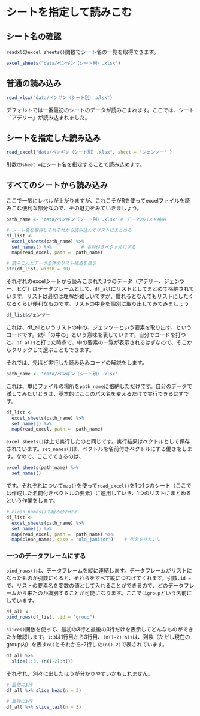 # シートを指定して読みこむ
## シート名の確認

`readxl`の`excel_sheets()`関数でシート名の一覧を取得できます。

```r
excel_sheets("data/ペンギン（シート別）.xlsx")
```

## 普通の読み込み
```r
read_xlsx("data/ペンギン（シート別）.xlsx")
```

デフォルトでは一番最初のシートのデータが読みこまれます。ここでは、シート「アデリー」が読み込まれました。




## シートを指定した読み込み
```r
read_excel("data/ペンギン（シート別）.xlsx", sheet = "ジェンツー" )
```

引数の`sheet =`にシート名を指定することで読み込めます。 


## すべてのシートから読み込み {#dflist}

ここで一気にレベルが上がりますが、これこそがRを使ってexcelファイルを読みこむ便利な部分なので、その魅力をみていきましょう。

```r
path_name <- "data/ペンギン（シート別）.xlsx" # データのパスを格納

# シート名を取得しそれぞれから読み込んでリストにまとめる
df_list <-
  excel_sheets(path_name) %>%                     
  set_names() %>%           # 名前付きベクトルにする
  map(read_excel, path =  path_name)

# 読みこんだデータ全体のリスト構造を表示
str(df_list, width = 80)
```

それぞれのexcelシートから読みこまれた3つのデータ（アデリー、ジェンツー、ヒゲ）はデータフレームとして、`df_all`にリストとしてまとめて格納されています。リストは最初は理解が難しいですが、慣れるとなんでもリストにしたくなるくらい便利なものです。リストの中身を個別に取り出してみてみましょう

```r
df_list$ジェンツー
```

これは、df_allというリストの中の、ジェンツーという要素を取り出す、というコードです。`$`が「の中の」という意味を表しています。自分でコードを打つと、`df_all$`と打った時点で、中の要素の一覧が表示されるはずなので、そこからクリックして選ぶこともできます。

それでは、先ほど実行した読み込みコードの解説をします。

```r
path_name <- "data/ペンギン（シート別）.xlsx"
```

これは、単にファイルの場所を`path_name`に格納しただけです。自分のデータで試してみたいときは、基本的にここのパス名を変えるだけで実行できるはずです。

```r
df_list <-
  excel_sheets(path_name) %>%                    
  set_names() %>%                           
  map(read_excel, path =  path_name) 
```

`excel_sheets()`は上で実行したのと同じです。実行結果はベクトルとして保存されています。`set_names()`は、ベクトルを名前付きベクトルにする働きをします。なので、ここでできるのは、

```r
excel_sheets(path_name) %>%                    
  set_names()
```

です。それぞれについて`map()`を使って`read_excel()`を1つ1つのシート（ここでは作成した名前付きベクトルの要素）に適用していき、1つのリストにまとめるという作業をします。


```r
# clean_names()も組み合わせる
df_list <-
  excel_sheets(path_name) %>%                    
  set_names() %>%                           
  map(read_excel, path =  path_name) %>%
  map(clean_names, case = "old_janitor")    # 列名をきれいに
```



### 一つのデータフレームにする

`bind_rows()`は、データフレームを縦に連結します。データフレームがリストになったものが引数にくると、それらをすべて縦につなげてくれます。引数`.id =`で、リストの要素名を変数の値として入れることができるので、どのデータフレームから来たのか識別することが可能になります。ここでは`group`という名前にしています。

```r
df_all <- 
bind_rows(df_list, .id = "group")

```

`slice()`関数を使って、最初の3行と最後の3行だけを表示してどんなものができたか確認します。`1:3`は1行目から3行目、`(n()-2):n()`は、列数（ただし現在のgroup内）を表す`n()`とそれから-2行した`(n()-2)`で表されています。

```r
df_all %>% 
  slice(1:3, (n()-2):n())
```

それぞれ、別々に出したほうが分かりやすいかもしれません。

```r
# 最初の3行
df_all %>% slice_head(n = 3)
```

```r
# 最後の3行
df_all %>% slice_tail(n = 3)
```
